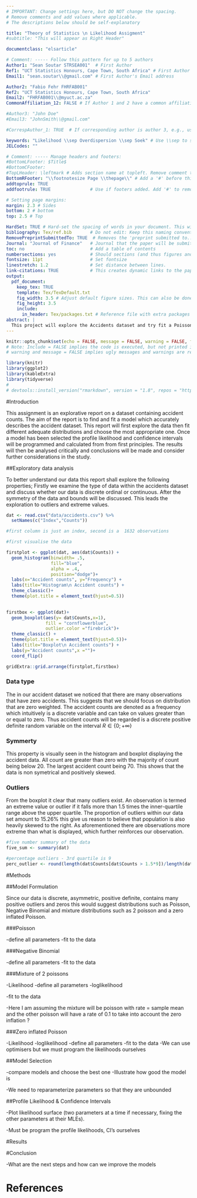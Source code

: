 ---
# IMPORTANT: Change settings here, but DO NOT change the spacing. 
# Remove comments and add values where applicable. 
# The descriptions below should be self-explanatory

title: "Theory of Statistics \n Likelihood Assigment"
#subtitle: "This will appear as Right Header"

documentclass: "elsarticle"

# Comment: ----- Follow this pattern for up to 5 authors
Author1: "Sean Soutar STRSEA001"  # First Author
Ref1: "UCT Statistics Honours, Cape Town, South Africa" # First Author's Affiliation
Email1: "sean.soutar\\@gmail.com" # First Author's Email address

Author2: "Fabio Fehr FHRFAB001"
Ref2: "UCT Statistics Honours, Cape Town, South Africa"
Email2: "FHRFAB001\\@myuct.ac.za"
CommonAffiliation_12: FALSE # If Author 1 and 2 have a common affiliation. Works with _13, _23, etc.

#Author3: "John Doe"
#Email3: "JohnSmith\\@gmail.com"

#CorrespAuthor_1: TRUE  # If corresponding author is author 3, e.g., use CorrespAuthor_3: TRUE

keywords: "Likelihood \\sep Overdispersion \\sep Soek" # Use \\sep to separate
JELCodes: ""

# Comment: ----- Manage headers and footers:
#BottomLFooter: $Title$
#BottomCFooter:
#TopLHeader: \leftmark # Adds section name at topleft. Remove comment to add it.
BottomRFooter: "\\footnotesize Page \\thepage\\" # Add a '#' before this line to remove footer.
addtoprule: TRUE
addfootrule: TRUE               # Use if footers added. Add '#' to remove line.

# Setting page margins:
margin: 2.3 # Sides
bottom: 2 # bottom
top: 2.5 # Top

HardSet: TRUE # Hard-set the spacing of words in your document. This will stop LaTeX squashong text to fit on pages, e.g. This is done by hard-setting the spacing dimensions. Set to FALSE if you want LaTeX to optimize this for your paper. 
bibliography: Tex/ref.bib       # Do not edit: Keep this naming convention and location.
RemovePreprintSubmittedTo: TRUE  # Removes the 'preprint submitted to...' at bottom of titlepage
Journal: "Journal of Finance"   # Journal that the paper will be submitting to, if RemovePreprintSubmittedTo is set to TRUE.
toc: no                         # Add a table of contents
numbersections: yes             # Should sections (and thus figures and tables) be numbered?
fontsize: 11pt                  # Set fontsize
linestretch: 1.2                # Set distance between lines.
link-citations: TRUE            # This creates dynamic links to the papers in reference list.
output:
  pdf_document:
    keep_tex: TRUE
    template: Tex/TexDefault.txt
    fig_width: 3.5 # Adjust default figure sizes. This can also be done in the chunks of the text.
    fig_height: 3.5
    include:
      in_header: Tex/packages.txt # Reference file with extra packages
abstract: |
  This project will explore the Accidents dataset and try fit a Poisson, Negative Binomial, Mixture of 2 Poissons and zero inflated Poisson models to the data. The model with the strongest support will be chosen and discussed. Profile likelihoods and confidence intervals for the parameters will be found and displayed of the chosen model.
---

<!-- First: Set your default preferences for chunk options: -->

<!-- If you want a chunk's code to be printed, set echo = TRUE. message = FALSE stops R printing ugly package loading details in your final paper too. I also suggest setting warning = FALSE and checking for warnings in R, else you might find ugly warnings in your paper. -->

```{r setup, include=FALSE}
knitr::opts_chunk$set(echo = FALSE, message = FALSE, warning = FALSE, fig.width = 6, fig.height = 5, fig.pos="H", fig.pos = 'H')
# Note: Include = FALSE implies the code is executed, but not printed in your pdf.
# warning and message = FALSE implies ugly messages and warnings are removed from your pdf. These should be picked up when you execute the command chunks (code sections below) in your rmd, not printed in your paper!

library(knitr)
library(ggplot2)
library(kableExtra)
library(tidyverse)
# 
# devtools::install_version("rmarkdown", version = "1.8", repos = "http://cran.us.r-project.org")


```

#Introduction

This assignment is an explorative report on a dataset containing accident counts. The aim of the report is to find and fit a model which accurately describes the accident dataset. This report will first explore the data then fit different adequate distributions and choose the most appropriate one. Once a model has been selected the profile likelihood and confidence intervals will be programmed and calculated from from first principles. The results will then be analysed critically and conclusions will be made and consider further considerations in the study.

##Exploratory data analysis

To better understand our data this report shall explore the following properties; Firstly we examine the type of data within the accidents dataset and discuss whether our data is discrete ordinal or continuous. After the symmetry of the data and bounds will be discussed. This leads the exploration to outliers and extreme values.

```{r}
dat <- read.csv("data/accidents.csv") %>% 
  setNames(c("Index","Counts"))

#first column is just an index, second is a  1632 observations

#first visualise the data

firstplot <- ggplot(dat, aes(dat$Counts)) +
  geom_histogram(binwidth= .5,
                 fill="blue",
                 alpha = .4,
                 position="dodge")+
  labs(x="Accident counts", y="Frequency") +
  labs(title="Histogram\n Accident counts") +
  theme_classic()+
  theme(plot.title = element_text(hjust=0.5))
  

firstbox <- ggplot(dat)+
  geom_boxplot(aes(y= dat$Counts,x=1),
               fill = "cornflowerblue", 
               outlier.color ="firebrick")+
  theme_classic() +
  theme(plot.title = element_text(hjust=0.5))+
  labs(title="Boxplot\n Accident counts") +
  labs(y="Accident counts",x ="")+
  coord_flip()

gridExtra::grid.arrange(firstplot,firstbox)

```

### Data type
The in our accident dataset we noticed that there are many observations that have zero accidents. This suggests that we should focus on distribution that are zero weighted. The accident counts are denoted as a frequency which intuitively is a discrete variable and can take on values greater than or equal
to zero. Thus accident counts will be regarded is a discrete positive definite random variable on the interval $R \in \{0;+ \infty\}$

### Symmerty
This property is visually seen in the histogram and boxplot displaying the accident data. All count are greater than zero with the majority of count being below 20. The largest accident count being 70. This shows that the data is non symetrical and positively skewed.

### Outliers
From the boxplot it clear that many outliers exist. An observation is termed an extreme value or outlier if it falls more than 1.5 times the inner-quartile range above the upper quartile. The proportion of outliers within our data set amount to 15.26% this give us reason to believe that population is also heavily skewed to the right. As aforementioned there are observations more extreme than what is displayed, which further reinforces our observation.

```{r}
#five number summary of the data
five_sum <- summary(dat)

#percentage outliers - 3rd quartile is 9
perc_outlier <- round(length(dat$Counts[dat$Counts > 1.5*9])/length(dat$Counts),4)*100
```


#Methods 

##Model Formulation

Since our data is discrete, asymmetric, positive definite, contains many positive outliers and zeros this would suggest distributions such as Poisson, Negative Binomial and mixture distributions such as 2 poisson and a zero inflated Poisson. 

###Poisson 

\begin{align*} 
f(x) & = e^{-\lambda} \frac{\lambda^x}{x!},\ \ x\in \{0,1,\ldots,\infty\},\lambda>0 \\
\\
L(\lambda|x) & = \prod_{i=1}^n f(x_i) \\
\\
L(\lambda|x) & =e^{-n\lambda}\dfrac{\lambda^{\sum_{i=1}^n x_i}}{\prod_{i=1}^n x_i!}\\
\\
l(\lambda|x) & =-n\lambda +  \left(\sum_{i=1}^n x_i\right)\ln \lambda + \ln(\prod_{i=1}^n x_i!).
\end{align*}

-define all parameters
-fit to the data

###Negative Binomial


\begin{align*}
f(x) & = \left( \begin{array}{c}
x+j-1  \\
x  \end{array} \right)(1-\pi)^x\pi^j,\ \ x,\in \{0,1,\ldots,\infty\}, 0 \leq \pi \leq 1\\
\\
L(\lambda|x) & = \prod_{i=1}^n f(x_i) \\
\\
L(\lambda|x) & = \prod_{i=1}^n \left( \begin{array}{c}
x_i+j-1  \\
x_i  \end{array} \right)(1-\pi)^{\sum_{i=1}^n x_i}\pi^{nj}\\
\\
l(\lambda|x) & = \sum_{i=1}^n \ln \left( \begin{array}{c}
x_i+j-1  \\
x_i  \end{array} \right)+{\sum_{i=1}^n x_i} \ln (1-\pi) + {nj} \ln(\pi)
\end{align*}

-define all parameters
-fit to the data

###Mixture of 2 poissons

-Likelihood 
-define all parameters
-loglikelihood

-fit to the data

-Here I am assuming the mixture will be poisson with rate = sample mean and the other poisson will have a rate of 0.1 to take into account the zero inflation ? 

###Zero inflated Poisson

-Likelihood 
-loglikelihood
-define all parameters
-fit to the data
-We can use optimisers but we must program the likelihoods ourselves

##Model Selection

-compare models and choose the best one
-Illustrate how good the model is 

-We need to reparameterize parameters so that they are unbounded

##Profile Likelihood & Confidence Intervals

-Plot likelihood surface (two parameters at a time if necessary, fixing the
other parameters at their MLEs).

-Must be program the profile likelihoods, CI's ourselves

#Results 

#Conclusion

-What are the next steps and how can we improve the models

<!-- Make title of bibliography here: -->
<!-- \newpage -->
# References  
